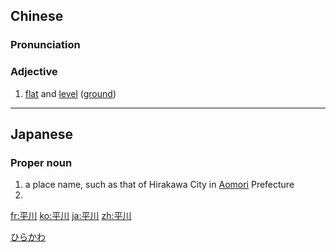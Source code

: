 ==Chinese==
{{zh-forms}}

===Pronunciation===
{{zh-pron
|m=píngchuān
|cat=a
}}

===Adjective===
{{zh-adj}}

# {{lb|zh|literary}} [[flat]] and [[level]] ([[ground]])

----

==Japanese==
{{ja-kanjitab|ひら|かわ|yomi=k}}

===Proper noun===
{{ja-pos|ひらかわ|proper|hhira=ひらかは}}

# a place name, such as that of Hirakawa City in [[Aomori]] Prefecture
# {{surname|lang=ja|sort=ひらかわ}}

[[Category:ja:Cities|ひらかわ]]

[[fr:平川]]
[[ko:平川]]
[[ja:平川]]
[[zh:平川]]